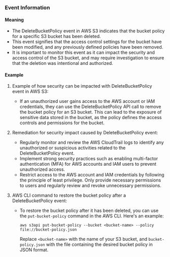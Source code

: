 
### Event Information

#### Meaning

- The DeleteBucketPolicy event in AWS S3 indicates that the bucket policy for a specific S3 bucket has been deleted.
- This event signifies that the access control settings for the bucket have been modified, and any previously defined policies have been removed.
- It is important to monitor this event as it can impact the security and access control of the S3 bucket, and may require investigation to ensure that the deletion was intentional and authorized.

#### Example

1. Example of how security can be impacted with DeleteBucketPolicy event in AWS S3:
   - If an unauthorized user gains access to the AWS account or IAM credentials, they can use the DeleteBucketPolicy API call to remove the bucket policy for an S3 bucket. This can lead to the exposure of sensitive data stored in the bucket, as the policy defines the access controls and permissions for the bucket.

2. Remediation for security impact caused by DeleteBucketPolicy event:
   - Regularly monitor and review the AWS CloudTrail logs to identify any unauthorized or suspicious activities related to the DeleteBucketPolicy event.
   - Implement strong security practices such as enabling multi-factor authentication (MFA) for AWS accounts and IAM users to prevent unauthorized access.
   - Restrict access to the AWS account and IAM credentials by following the principle of least privilege. Only provide necessary permissions to users and regularly review and revoke unnecessary permissions.

3. AWS CLI command to restore the bucket policy after a DeleteBucketPolicy event:
   - To restore the bucket policy after it has been deleted, you can use the `put-bucket-policy` command in the AWS CLI. Here's an example:
     ```
     aws s3api put-bucket-policy --bucket <bucket-name> --policy file://bucket-policy.json
     ```
     Replace `<bucket-name>` with the name of your S3 bucket, and `bucket-policy.json` with the file containing the desired bucket policy in JSON format.

